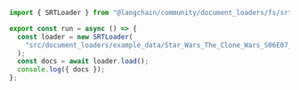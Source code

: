 ```typescript
import { SRTLoader } from "@langchain/community/document_loaders/fs/srt";

export const run = async () => {
  const loader = new SRTLoader(
    "src/document_loaders/example_data/Star_Wars_The_Clone_Wars_S06E07_Crisis_at_the_Heart.srt"
  );
  const docs = await loader.load();
  console.log({ docs });
};
```

